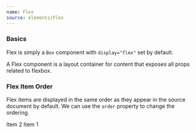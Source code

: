 ```yaml
---
name: Flex
source: elements/Flex
---
```


### Basics

Flex is simply a `Box` component with `display="flex"` set by default.

<Playground>
  <Flex flexDirection="column" bg="black5" p={2}>
    <Text variant="md">
      A Flex component is a layout container for content that exposes all props
      related to flexbox.
    </Text>
  </Flex>
</Playground>

### Flex Item Order

Flex items are displayed in the same order as they appear in the source document
by default. We can use the `order` property to change the ordering.

<Playground>
  <Flex bg="black5" p={2}>
    <Flex order="2" color="red100">
      <Text variant="sm">Item 2</Text>
    </Flex>
    <Flex order="1" color="blue100">
      <Text variant="sm">Item 1</Text>
    </Flex>
  </Flex>
</Playground>
